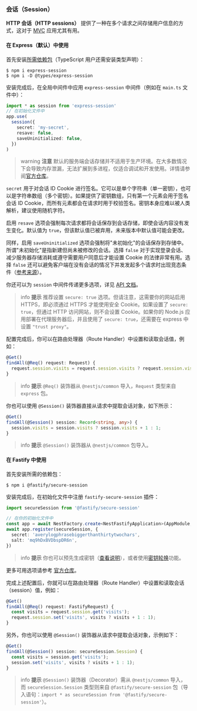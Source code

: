 ### 会话（Session）

**HTTP 会话（HTTP sessions）** 提供了一种在多个请求之间存储用户信息的方式，这对于 [MVC](/techniques/mvc) 应用尤其有用。

#### 在 Express（默认）中使用

首先安装[所需依赖包](https://github.com/expressjs/session)（TypeScript 用户还需安装类型声明）：

```shell
$ npm i express-session
$ npm i -D @types/express-session
```

安装完成后，在全局中间件中应用 `express-session` 中间件（例如在 `main.ts` 文件中）：

```typescript
import * as session from 'express-session'
// 在初始化文件中
app.use(
  session({
    secret: 'my-secret',
    resave: false,
    saveUninitialized: false,
  })
)
```

> warning **注意** 默认的服务端会话存储并不适用于生产环境。在大多数情况下会导致内存泄漏，无法扩展到多进程，仅适合调试和开发使用。详情请参阅[官方仓库](https://github.com/expressjs/session)。

`secret` 用于对会话 ID Cookie 进行签名。它可以是单个字符串（单一密钥），也可以是字符串数组（多个密钥）。如果提供了密钥数组，只有第一个元素会用于签名会话 ID Cookie，而所有元素都会在请求时用于校验签名。密钥本身应难以被人类解析，建议使用随机字符。

启用 `resave` 选项会强制每次请求都将会话保存到会话存储，即使会话内容没有发生变化。默认值为 `true`，但该默认值已被弃用，未来版本中默认值可能会更改。

同样，启用 `saveUninitialized` 选项会强制将"未初始化"的会话保存到存储中。所谓"未初始化"是指新建但尚未被修改的会话。选择 `false` 对于实现登录会话、减少服务器存储消耗或遵守需要用户同意后才能设置 Cookie 的法律非常有用。选择 `false` 还可以避免客户端在没有会话的情况下并发发起多个请求时出现竞态条件（[参考来源](https://github.com/expressjs/session#saveuninitialized)）。

你还可以为 `session` 中间件传递更多选项，详见 [API 文档](https://github.com/expressjs/session#options)。

> info **提示** 推荐设置 `secure: true` 选项。但请注意，这需要你的网站启用 HTTPS，即必须通过 HTTPS 才能使用安全 Cookie。如果设置了 `secure: true`，但通过 HTTP 访问网站，则不会设置 Cookie。如果你的 Node.js 应用部署在代理服务器后，并且使用了 `secure: true`，还需要在 express 中设置 `"trust proxy"`。

配置完成后，你可以在路由处理器（Route Handler）中设置和读取会话值，例如：

```typescript
@Get()
findAll(@Req() request: Request) {
  request.session.visits = request.session.visits ? request.session.visits + 1 : 1;
}
```

> info **提示** `@Req()` 装饰器从 `@nestjs/common` 导入，`Request` 类型来自 `express` 包。

你也可以使用 `@Session()` 装饰器直接从请求中提取会话对象，如下所示：

```typescript
@Get()
findAll(@Session() session: Record<string, any>) {
  session.visits = session.visits ? session.visits + 1 : 1;
}
```

> info **提示** `@Session()` 装饰器从 `@nestjs/common` 包导入。

#### 在 Fastify 中使用

首先安装所需的依赖包：

```shell
$ npm i @fastify/secure-session
```

安装完成后，在初始化文件中注册 `fastify-secure-session` 插件：

```typescript
import secureSession from '@fastify/secure-session'

// 在你的初始化文件中
const app = await NestFactory.create<NestFastifyApplication>(AppModule, new FastifyAdapter())
await app.register(secureSession, {
  secret: 'averylogphrasebiggerthanthirtytwochars',
  salt: 'mq9hDxBVDbspDR6n',
})
```

> info **提示** 你也可以预先生成密钥（[查看说明](https://github.com/fastify/fastify-secure-session)），或者使用[密钥轮换](https://github.com/fastify/fastify-secure-session#using-keys-with-key-rotation)功能。

更多可用选项请参考 [官方仓库](https://github.com/fastify/fastify-secure-session)。

完成上述配置后，你就可以在路由处理器（Route Handler）中设置和读取会话（session）值，例如：

```typescript
@Get()
findAll(@Req() request: FastifyRequest) {
  const visits = request.session.get('visits');
  request.session.set('visits', visits ? visits + 1 : 1);
}
```

另外，你也可以使用 `@Session()` 装饰器从请求中提取会话对象，示例如下：

```typescript
@Get()
findAll(@Session() session: secureSession.Session) {
  const visits = session.get('visits');
  session.set('visits', visits ? visits + 1 : 1);
}
```

> info **提示** `@Session()` 装饰器（Decorator）需从 `@nestjs/common` 导入，而 `secureSession.Session` 类型则来自 `@fastify/secure-session` 包（导入语句：`import * as secureSession from '@fastify/secure-session'`）。
